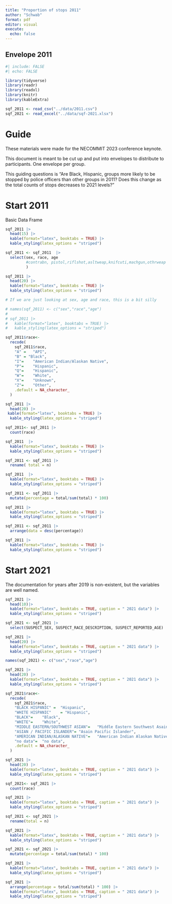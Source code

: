 ```yaml
---
title: "Proportion of stops 2011"
author: "Schwab"
format: pdf
editor: visual
execute: 
  echo: false
---
```


## Envelope 2011

```r
#| include: FALSE
#| echo: FALSE

library(tidyverse)
library(readr)
library(readxl)
library(knitr)
library(kableExtra)

sqf_2011 <- read_csv("../data/2011.csv")
sqf_2021 <- read_excel("../data/sqf-2021.xlsx")


```

# Guide

These materials were made for the NECOMMIT 2023 conference keynote.

This document is meant to be cut up and put into envelopes to distribute to participants. One envelope per group.

This guiding questions is "Are Black, Hispanic, groups more likely to be stopped by police officers than other groups in 2011? Does this change as the total counts of stops decreases to 2021 levels?"

# Start 2011

\newpage

Basic Data Frame

```r
sqf_2011 |>
  head(15) |>
  kable(format="latex", booktabs = TRUE) |>
  kable_styling(latex_options = "striped")
```

\newpage

```r
sqf_2011 <- sqf_2011  |>
  select(sex, race, age
         #contrabn, pistol,riflshot,asltweap,knifcuti,machgun,othrweap 
         )

sqf_2011 |> 
  head(20) |>
  kable(format="latex", booktabs = TRUE) |>
  kable_styling(latex_options = "striped")
```

\newpage

```r
# If we are just looking at sex, age and race, this is a bit silly

# names(sqf_2011) <- c("sex","race","age") 
# 
# sqf_2011 |> 
#   kable(format="latex", booktabs = TRUE) |>
#   kable_styling(latex_options = "striped")
```

```r

sqf_2011$race<-
  recode(
    sqf_2011$race, 
    "A" =	"API",
    "B"	= "Black",
    "I"=	"American Indian/Alaskan Native",
    "P"=	"Hispanic",
    "Q"=	"Hispanic",
    "W"=	"White",
    "X"=	"Unknown",
    "Z"=	"Other",
    .default = NA_character_
  )

sqf_2011 |> 
  head(20) |>
 kable(format="latex", booktabs = TRUE) |>
  kable_styling(latex_options = "striped")
```

\newpage

```r

sqf_2011<- sqf_2011 |> 
  count(race) 

sqf_2011  |>
  kable(format="latex", booktabs = TRUE) |>
  kable_styling(latex_options = "striped")
```

\newpage

```r
sqf_2011 <- sqf_2011 |>
  rename( total = n)

sqf_2011  |>
  kable(format="latex", booktabs = TRUE) |>
  kable_styling(latex_options = "striped")
```

\newpage

```r

sqf_2011 <- sqf_2011 |> 
  mutate(percentage = total/sum(total) * 100) 

sqf_2011 |> 
  kable(format="latex", booktabs = TRUE) |>
  kable_styling(latex_options = "striped")
```

\newpage

```r

sqf_2011 <- sqf_2011 |> 
  arrange(data = desc(percentage))

sqf_2011 |>
  kable(format="latex", booktabs = TRUE) |>
  kable_styling(latex_options = "striped")
```

\newpage

# Start 2021

The documentation for years after 2019 is non-existent, but the variables are well named.

\newpage

```r
sqf_2021 |>
  head(10)|>
  kable(format="latex", booktabs = TRUE, caption = " 2021 data") |>
  kable_styling(latex_options = "striped")
```

\newpage

```r
sqf_2021 <- sqf_2021 |>
  select(SUSPECT_SEX, SUSPECT_RACE_DESCRIPTION, SUSPECT_REPORTED_AGE)

sqf_2021 |>
  head(20) |>
  kable(format="latex", booktabs = TRUE, caption = " 2021 data") |>
  kable_styling(latex_options = "striped")
```

\newpage

```r
names(sqf_2021) <- c("sex","race","age") 

sqf_2021 |> 
  head(20) |>
  kable(format="latex", booktabs = TRUE, caption = " 2021 data") |>
  kable_styling(latex_options = "striped")
```

\newpage

```r

sqf_2021$race<-
  recode(
    sqf_2021$race,
    "BLACK HISPANIC" =	"Hispanic",
    "WHITE HISPANIC"	= "Hispanic",
    "BLACK"=	"Black",
    "WHITE"=	"White",
    "MIDDLE EASTERN/SOUTHWEST ASIAN"=	"Middle Eastern Southwest Asain",
    "ASIAN / PACIFIC ISLANDER"=	"Asain Pacific Islander",
    "AMERICAN INDIAN/ALASKAN NATIVE"=	"American Indian Alaskan Native",
    "no data"=	"no data",
    .default = NA_character_
  )

sqf_2021 |> 
  head(20) |>
  kable(format="latex", booktabs = TRUE, caption = " 2021 data") |>
  kable_styling(latex_options = "striped")
```

\newpage

```r

sqf_2021<- sqf_2021 |> 
  count(race) 

sqf_2021 |>
  kable(format="latex", booktabs = TRUE, caption = " 2021 data") |>
  kable_styling(latex_options = "striped")
```

\newpage

```r
sqf_2021 <- sqf_2021 |>
  rename(total = n)

sqf_2021 |>
  kable(format="latex", booktabs = TRUE, caption = " 2021 data") |>
  kable_styling(latex_options = "striped")
```

\newpage

```r

sqf_2021 <- sqf_2021 |> 
  mutate(percentage = total/sum(total) * 100) 

sqf_2021 |>
  kable(format="latex", booktabs = TRUE, caption = " 2021 data") |>
  kable_styling(latex_options = "striped")
```

\newpage

```r

sqf_2021 |> 
  arrange(percentage = total/sum(total) * 100) |>
  kable(format="latex", booktabs = TRUE, caption = " 2021 data") |>
  kable_styling(latex_options = "striped")
```
